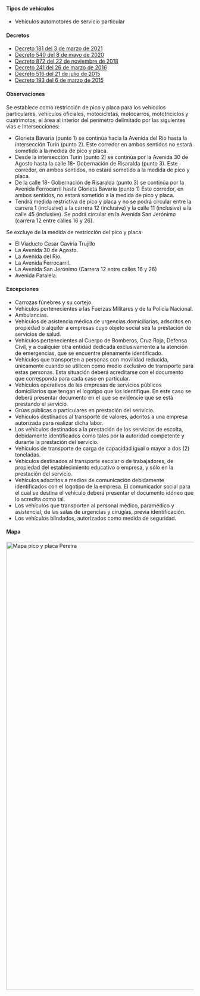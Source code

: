
#### Tipos de vehículos

- Vehículos automotores de servicio particular

#### Decretos

- [Decreto 181 del 3 de marzo de 2021](https://movilidadpereira.gov.co/Documentos/Dependencias/2021/DecretosExternos/DECRETO_MUNICIPAL_DE_PEREIRA_NO._0181_DE_MARZO_03_DE_2021_PICO_Y_PLACA_PEREIRA_2021.pdf)
- [Decreto 540 del 8 de mayo de 2020](http://www.pereira.gov.co/Transparencia/Normatividad/DECRETOS/2020/DECRETO%20MUNICIPAL%20DE%20PEREIRA%20NO.%20540%20DE%2008%20DE%20MAYO%20DE%202020_ADOPCION%20DE%20DECRETO%20636%20DE%202020%20.pdf.pdf)
- [Decreto 872 del 22 de noviembre de 2018](/pereira/decreto-872-del-22-de-noviembre-de-2018.pdf)
- [Decreto 241 del 26 de marzo de 2016](/pereira/decreto-241-del-26-de-marzo-de-2016.pdf)
- [Decreto 516 del 21 de julio de 2015](/pereira/decreto-516-del-21-de-julio-de-2015.pdf)
- [Decreto 193 del 6 de marzo de 2015](/pereira/decreto-193-del-6-de-marzo-de-2015.pdf)

#### Observaciones

Se establece como restricción de pico y placa para los vehículos particulares, vehículos oficiales, motocicletas, motocarros, mototriciclos y cuatrimotos, el área al interior del perímetro delimitado por las siguientes vías e intersecciones:

- Glorieta Bavaria (punto 1) se continúa hacia la Avenida del Río hasta la intersección Turín (punto 2). Este corredor en ambos sentidos no estará sometido a la medida de pico y placa.
- Desde la intersección Turín (punto 2) se continúa por la Avenida 30 de Agosto hasta la calle 18- Gobernación de Risaralda (punto 3). Este corredor, en ambos sentidos, no estará sometido a la medida de pico y placa.
- De la calle 18- Gobernación de Risaralda (punto 3) se continúa por la Avenida Ferrocarril hasta Glorieta Bavaria (punto 1) Este corredor, en ambos sentidos, no estará sometido a la medida de pico y placa.
- Tendrá medida restrictiva de pico y placa y no se podrá circular entre la carrera 1 (inclusive) a la carrera 12 (inclusive) y la calle 11 (inclusive) a la calle 45 (inclusive). Se podrá circular en la Avenida San Jerónimo (carrera 12 entre calles 16 y 26).

Se excluye de la medida de restricción del pico y placa:

- El Viaducto Cesar Gaviria Trujillo
- La Avenida 30 de Agosto.
- La Avenida del Río.
- La Avenida Ferrocarril.
- La Avenida San Jerónimo (Carrera 12 entre calles 16 y 26)
- Avenida Paralela.

#### Excepciones

- Carrozas fúnebres y su cortejo.
- Vehículos pertenecientes a las Fuerzas Militares y de la Policía Nacional.
- Ambulancias.
- Vehículos de asistencia médica de urgencias domiciliarias, adscritos en propiedad o alquiler a empresas cuyo objeto social sea la prestación de servicios de salud.
- Vehículos pertenecientes al Cuerpo de Bomberos, Cruz Roja, Defensa Civil, y a cualquier otra entidad dedicada exclusivamente a la atención de emergencias, que se encuentre plenamente identificado.
- Vehículos que transporten a personas con movilidad reducida, únicamente cuando se utilicen como medio exclusivo de transporte para estas personas. Esta situación deberá acreditarse con el documento que corresponda para cada caso en particular.
- Vehículos operativos de las empresas de servicios públicos domiciliarios que tengan el logotipo que los identifique. En este caso se deberá presentar decumento en el que se evidencie que se está prestando el servicio.
- Grúas públicas o particulares en prestación del serivicio.
- Vehículos destinados al transporte de valores, adcritos a una empresa autorizada para realizar dicha labor.
- Los vehículos destinados a la prestación de los servicios de escolta, debidamente identificados como tales por la autoridad competente y durante la prestación del servicio.
- Vehículos de transporte de carga de capacidad igual o mayor a dos (2) toneladas.
- Vehículos destinados al transporte escolar o de trabajadores, de propiedad del establecimiento educativo o empresa, y sólo en la prestación del servicio.
- Vehículos adscritos a medios de comunicación debidamente identificados con el logotipo de la empresa. El comunicador social para el cual se destina el vehículo deberá presentar el documento idóneo que lo acredita como tal.
- Los vehículos que transporten al personal médico, paramédico y asistencial, de las salas de urgencias y cirugías, previa identificación.
- Los vehículos blindados, autorizados como medida de seguridad.

#### Mapa

<Image
  alt="Mapa pico y placa Pereira"
  src="/pereira/pico-y-placa-pereira.jpeg"
  width="1200"
  height="1200"
/>
